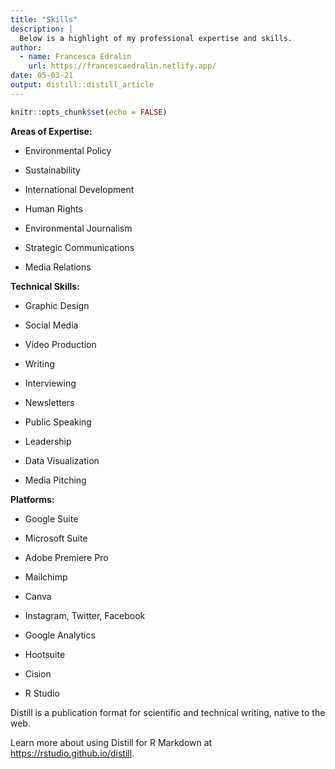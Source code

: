 ```yaml
---
title: "Skills"
description: |
  Below is a highlight of my professional expertise and skills.
author:
  - name: Francesca Edralin 
    url: https://francescaedralin.netlify.app/
date: 05-03-21
output: distill::distill_article
---
```


```r
knitr::opts_chunk$set(echo = FALSE)
```

**Areas of Expertise:**

-   Environmental Policy

-   Sustainability

-   International Development

-   Human Rights

-   Environmental Journalism

-   Strategic Communications

-   Media Relations

**Technical Skills:**

-   Graphic Design

-   Social Media

-   Video Production

-   Writing

-   Interviewing

-   Newsletters

-   Public Speaking

-   Leadership

-   Data Visualization

-   Media Pitching

**Platforms:**

-   Google Suite

-   Microsoft Suite

-   Adobe Premiere Pro

-   Mailchimp

-   Canva

-   Instagram, Twitter, Facebook

-   Google Analytics

-   Hootsuite

-   Cision

-   R Studio

Distill is a publication format for scientific and technical writing, native to the web.

Learn more about using Distill for R Markdown at <https://rstudio.github.io/distill>.

